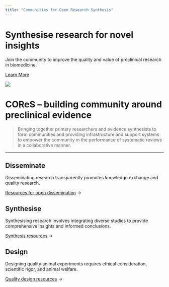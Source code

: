```yaml
---
title: "Communities for Open Research Synthesis"
---
```


# Synthesise research for novel insights

Join the community to improve the quality and value of preclinical research in biomedicine.

[Learn More](/what-is-cores/)

![](/images/COReS-Logo-Basic.png)

# COReS – building community around preclinical evidence

> Bringing together primary researchers and evidence synthesists to form communities and providing infrastructure and support systems to empower the community in the performance of systematic reviews in a collaborative manner.

---

## Disseminate

Disseminating research transparently promotes knowledge exchange and quality research.

[Resources for open dissemination](/disseminate/) →

## Synthesise

Synthesising research involves integrating diverse studies to provide comprehensive insights and informed conclusions.

[Synthesis resources](/synthesise/) →

## Design

Designing quality animal experiments requires ethical consideration, scientific rigor, and animal welfare.

[Quality design resources](/design/) →

 

